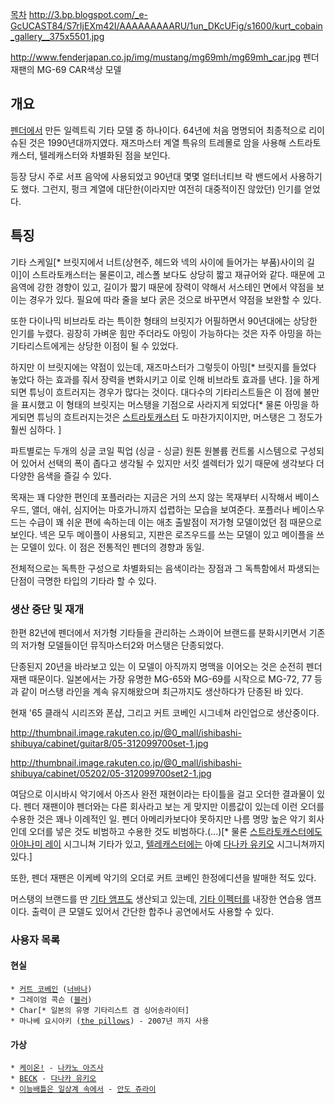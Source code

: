 [[목차]]
http://3.bp.blogspot.com/_e-GcUCAST84/S7rIjEXm42I/AAAAAAAAARU/1un_DKcUFig/s1600/kurt_cobain_gallery__375x5501.jpg

http://www.fenderjapan.co.jp/img/mustang/mg69mh/mg69mh_car.jpg
펜더 재팬의 MG-69 CAR색상 모델

== 개요 ==
[[펜더]]에서 만든 일렉트릭 기타 모델 중 하나이다. 64년에 처음 명명되어 최종적으로 리이슈된 것은 1990년대까지였다. 재즈마스터 계열 특유의 트레몰로 암을 사용해 스트라토캐스터, 텔레캐스터와 차별화된 점을 보인다.

등장 당시 주로 서프 음악에 사용되었고 90년대 몇몇 얼터너티브 락 밴드에서 사용하기도 했다. 그런지, 펑크 계열에 대단한(이라지만 여전히 대중적이진 않았던) 인기를 얻었다.

== 특징 ==
기타 스케일[* 브릿지에서 너트(상현주, 헤드와 넥의 사이에 들어가는 부품)사이의 길이]이 스트라토캐스터는 물론이고, 레스폴 보다도 상당히 짧고 재규어와 같다. 때문에 고음역에 강한 경향이 있고, 길이가 짧기 때문에 장력이 약해서 서스테인 면에서 약점을 보이는 경우가 있다. 필요에 따라 줄을 보다 굵은 것으로 바꾸면서 약점을 보완할 수 있다.

또한 다이나믹 비브라토 라는 특이한 형태의 브릿지가 어필하면서 90년대에는 상당한 인기를 누렸다.
굉장히 가벼운 힘만 주더라도 아밍이 가능하다는 것은 자주 아밍을 하는 기타리스트에게는 상당한 이점이 될 수 있었다.

하지만 이 브릿지에는 약점이 있는데, 재즈마스터가 그렇듯이 아밍[* 브릿지를 들었다 놓았다 하는 효과를 줘서 장력을 변화시키고 이로 인해 비브라토 효과를 낸다. ]을 하게 되면 튜닝이 흐트러지는 경우가 많다는 것이다. 대다수의 기타리스트들은 이 점에 불만을 표시했고 이 형태의 브릿지는 머스탱을 기점으로 사라지게 되었다[* 물론 아밍을 하게되면 튜닝의 흐트러지는것은 [[스트라토캐스터]] 도 마찬가지이지만, 머스탱은 그 정도가 훨씬 심하다. ]

파트별로는 두개의 싱글 코일 픽업 (싱글 - 싱글) 원톤 원볼륨 컨트롤 시스템으로 구성되어 있어서 선택의 폭이 좁다고 생각될 수 있지만 서킷 셀렉터가 있기 때문에 생각보다 더 다양한 음색을 즐길 수 있다.

목재는 꽤 다양한 편인데 포플러라는 지금은 거의 쓰지 않는 목재부터 시작해서 베이스우드, 앨더, 애쉬, 심지어는 마호가니까지 섭렵하는 모습을 보여준다.
포플러나 베이스우드는 수급이 꽤 쉬운 편에 속하는데 이는 애초 출발점이 저가형 모델이었던 점 때문으로 보인다. 넥은 모두 메이플이 사용되고, 지판은 로즈우드를 쓰는 모델이 있고 메이플을 쓰는 모델이 있다. 이 점은 전통적인 펜더의 경향과 동일. 

전체적으로는 독특한 구성으로 차별화되는 음색이라는 장점과 그 독특함에서 파생되는 단점이 극명한 타입의 기타라 할 수 있다.


=== 생산 중단 및 재개 ===
한편 82년에 펜더에서 저가형 기타들을 관리하는 스콰이어 브랜드를 분화시키면서 기존의 저가형 모델들이던 뮤직마스터2와 머스탱은 단종되었다.

단종된지 20년을 바라보고 있는 이 모델이 아직까지 명맥을 이어오는 것은 순전히 펜더 재팬 때문이다.
일본에서는 가장 유명한 MG-65와 MG-69를 시작으로 MG-72, 77 등과 같이 머스탱 라인을 계속 유지해왔으며 최근까지도 생산하다가 단종된 바 있다.

현재 '65 클래식 시리즈와 폰샵, 그리고 커트 코베인 시그네쳐 라인업으로 생산중이다.

http://thumbnail.image.rakuten.co.jp/@0_mall/ishibashi-shibuya/cabinet/guitar8/05-312099700set-1.jpg

http://thumbnail.image.rakuten.co.jp/@0_mall/ishibashi-shibuya/cabinet/05202/05-312099700set2-1.jpg

여담으로 이시바시 악기에서 아즈사 완전 재현이라는 타이틀을 걸고 오더한 결과물이 있다. 펜더 재팬이야 펜더와는 다른 회사라고 보는 게 맞지만 이름값이 있는데 이런 오더를 수용한 것은 꽤나 이례적인 일. 펜더 아메리카보다야 못하지만 나름 명망 높은 악기 회사인데 오더를 넣은 것도 비범하고 수용한 것도 비범하다.(...)[* 물론 [[스트라토캐스터]]에도 [[아야나미 레이]] 시그니쳐 기타가 있고, [[텔레캐스터]]에는 아예 [[다나카 유키오]] 시그니쳐까지 있다.] 

또한, 펜더 재팬은 이케베 악기의 오더로 커트 코베인 한정에디션을 발매한 적도 있다.

머스탱의 브랜드를 딴 [[기타 앰프]]도 생산되고 있는데, [[기타 이펙터]]를 내장한 연습용 앰프이다. 출력이 큰 모델도 있어서 간단한 합주나 공연에서도 사용할 수 있다.

=== 사용자 목록 ===
==== 현실 ====
 * [[커트 코베인]] ([[너바나]])
 * 그레이엄 콕슨 ([[블러]])
 * Char[* 일본의 유명 기타리스트 겸 싱어송라이터]
 * 마나베 요시아키 ([[the pillows]]) - 2007년 까지 사용
==== 가상 ====
 * [[케이온!]] - [[나카노 아즈사]]
 * [[BECK]] - [[다나카 유키오]]
 * [[이능배틀은 일상계 속에서]] - [[안도 쥬라이]]
